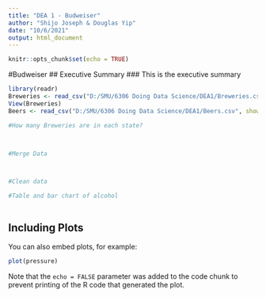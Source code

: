 ---
title: "DEA 1 - Budweiser"
author: "Shijo Joseph & Douglas Yip"
date: "10/6/2021"
output: html_document
---

```{r setup, include=FALSE}
knitr::opts_chunk$set(echo = TRUE)
```

#Budweiser
## Executive Summary
### This is the executive summary




```{r load data sets}

library(readr)
Breweries <- read_csv("D:/SMU/6306 Doing Data Science/DEA1/Breweries.csv", show_col_types = FALSE) 
View(Breweries)
Beers <- read_csv("D:/SMU/6306 Doing Data Science/DEA1/Beers.csv", show_col_types = FALSE)

```




```{r 1. How many breweries are present in each state}
#How many Breweries are in each state?




```


```{r 2&3. Data Merge and clean}
#Merge Data



#Clean data


```

```{r 3. Median of alcohol content and bitterness by each state.}
#Table and bar chart of alcohol 



```

## Including Plots

You can also embed plots, for example:

```{r pressure, echo=FALSE}
plot(pressure)
```

Note that the `echo = FALSE` parameter was added to the code chunk to prevent printing of the R code that generated the plot.
